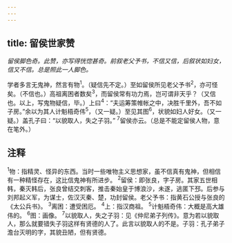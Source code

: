 ```yaml
---
---
---
```

title: 留侯世家赞
---



*留侯脚色奇。此赞，亦写得恍惚甚奇。前叙老父予书，不信又信，后叙状如妇女，信又不信。总是照此一人脚色。*

学者多言无鬼神，然言有物<sup>1</sup>。（疑信先不定。）至如留侯所见老父予书<sup>2</sup>，亦可怪矣。（不信也。）高祖离困者数矣<sup>3</sup>，而留侯常有功力焉，岂可谓非天乎？（又信也。以上，写鬼物疑信，毕。）上曰<sup>4</sup>：“夫运筹策帷帐之中，决胜千里外，吾不如子房。”余以为其人计魁梧奇伟<sup>5</sup>，（又一疑。）至见其图<sup>6</sup>，状貌如妇人好女。（又一疑。）盖孔子曰：“以貌取人，失之子羽。”
<sup>7</sup>留侯亦云。（总是不能定留侯人物，意在笔外。）

## 注释

<sup>1</sup>物：指精灵、怪异的东西。当时一些唯物主义思想家，虽不信真有鬼神，但相信有一种精怪存在，这比信鬼神有所进步。
<sup>2</sup>留侯：即张良，字子房。其家五世相韩，秦灭韩后，张良曾结交刺客，推击秦始皇于博浪沙，未遂，逃匿下邳。后参与刘邦起义军，为谋士，佐汉灭秦、楚，功封留侯。老父予书：指黄石公授与张良的《太公兵书》。
<sup>3</sup>离困：遭受困厄。
<sup>4</sup>上：指汉商祖。
<sup>5</sup>计魁梧奇伟：大概是高大雄伟的。
<sup>6</sup>图：画像。
<sup>7</sup>以貌取人，失之子羽：见《仲尼弟子列传》。意为若以貌取人，那么就要错失子羽这样有贤德的人了。此言以貌取人的不是。子羽：孔子弟子澹台灭明的字，其貌丑陋，但有贤德。